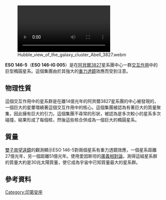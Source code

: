 {{Infobox Galaxy
| name = ESO 146-5
| epoch = [[曆元#Julian_years_and_J2000|J2000]]
| ra = {{RA|22|01|53.306}}<ref name="SIMBAD">{{cite web
  | title=SIMBAD query result
  | work=Basic data for ESO 146-5
  | url=http://simbad.u-strasbg.fr/simbad/sim-id?Ident=ESO+146-5&radius.unit=arcmin&Radius=2
  | accessdate=2015-09-18
  | archive-date=2016-08-10
  | archive-url=https://web.archive.org/web/20160810124913/http://simbad.u-strasbg.fr/simbad/sim-id?Ident=ESO+146-5&radius.unit=arcmin&Radius=2
  | dead-url=no
  }}</ref>
| dec = {{DEC|-59|56|43.373}}<ref name="SIMBAD" />
| constellation name = [[印第安座|印第安座]]
| z = 0.10083<ref name="SIMBAD" />
| dist_ly = 1.4 Gly
| type = E<ref name="SIMBAD" />
| names = APMBGC 146+076+007, ENACS ACO 3827 11, 2MASX J22015330-5956437<ref name="SIMBAD" />
}}
[[File:Hubble_view_of_the_galaxy_cluster_Abell_3827.webm|thumb]]

'''ESO 146-5'''（'''ESO 146-IG 005'''）是在[[阿貝爾3827|阿貝爾3827]]星系團中心一群[[交互作用星系|交互作用]]中的巨型橢圓星系。這個集團由於其強大的[[重力透鏡|重力透鏡]]效應而受到注意。

== 物理性質 ==
這個交互作用中的星系群是在離14億光年的阿貝爾3827星系團的中心被發現的，一個巨大的星暈環繞著這個交互作用中的核心。這個集團被認為有著巨大的質量聚集，因此擁有巨大的引力。這個集團不尋常的形狀，被認為是多次較小的星系多次碰撞，結果形成了每個核，然後這些核合併成為一個巨大的橢圓星系。

== 質量 ==
[[雙子星天文台|雙子南望遠鏡]]的觀測顯示ESO 146-5對兩個星系有重力透鏡效應，一個星系距離27億光年，另一個距離51億光年。使用愛因斯坦的[[廣義相對論|廣義相對論]]，測得這組星系群的質量大約是30兆太陽質量，使它成為宇宙中已知質量最大的星系群。
{{clear}}

== 參考資料 ==
{{reflist}}

[[Category:印第安座|Category:印第安座]]

{{galaxy stub}}